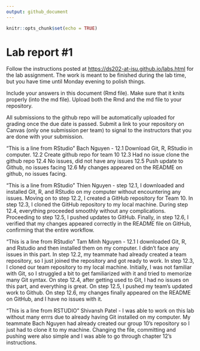 ```yaml
---
output: github_document
---
```


<!-- README.md is generated from README.Rmd. Please edit the README.Rmd file -->

```r
knitr::opts_chunk$set(echo = TRUE)
```

# Lab report #1

Follow the instructions posted at <https://ds202-at-isu.github.io/labs.html> for the lab assignment. The work is meant to be finished during the lab time, but you have time until Monday evening to polish things.

Include your answers in this document (Rmd file). Make sure that it knits properly (into the md file). Upload both the Rmd and the md file to your repository.

All submissions to the github repo will be automatically uploaded for grading once the due date is passed. Submit a link to your repository on Canvas (only one submission per team) to signal to the instructors that you are done with your submission.

"This is a line from RStudio" Bach Nguyen - 12.1 Download Git, R, RStudio in computer. 12.2 Create github repo for team 10 12.3 Had no issue clone the github repo 12.4 No issues, did not have any issues 12.5 Push update to Github, no issues facing 12.6 My changes appeared on the README on github, no issues facing. 

"This is a line from RStudio" Thien Nguyen - step 12.1, I downloaded and installed Git, R, and RStudio on my computer without encountering any issues. Moving on to step 12.2, I created a GitHub repository for Team 10. In step 12.3, I  cloned the GitHub repository to my local machine. During step 12.4, everything proceeded smoothly without any complications. Proceeding to step 12.5, I pushed updates to GitHub. Finally, in step 12.6, I verified that my changes appeared correctly in the README file on GitHub, confirming that the entire workflow.

"This is a line from RStudio" Tam Minh Nguyen - 12.1 I downloaded Git, R, and Rstudio and then installed them on my computer. I didn't face any issues in this part. In step 12.2, my teammate had already created a team repository, so I just joined the repository and got ready to work. In step 12.3, I cloned our team repository to my local machine. Initially, I was not familiar with Git, so I struggled a bit to get familiarized with it and tried to memorize many Git syntax. On step 12.4, after getting used to Git, I had no issues on this part, and everything is great. On step 12.5, I pushed my team's updated work to Github. On step 12.6, my changes finally appeared on the README on GitHub, and I have no issues with it.   

"This is a line from RSTUDIO" Shivansh Patel - I was able to work on this lab without many errrs due to already having Git installed on my computer. My teammate Bach Nguyen had already created our group 10's repository so I just had to clone it to my machine. Changing the file, committing and pushing were also simple and I was able to go through chapter 12's instructions.
